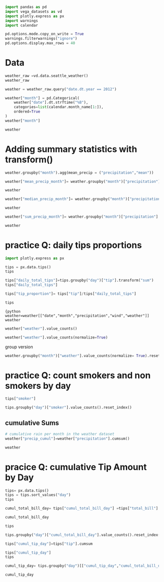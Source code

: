

```python
import pandas as pd
import vega_datasets as vd
import plotly.express as px
import warnings
import calendar

pd.options.mode.copy_on_write = True
warnings.filterwarnings("ignore")
pd.options.display.max_rows = 40

```

# Data


```python
weather_raw =vd.data.seattle_weather()
weather_raw


```



```python
weather = weather_raw.query("date.dt.year == 2012")

weather["month"] = pd.Categorical(
    weather["date"].dt.strftime("%B"),
    categories=list(calendar.month_name[1:]),  
    ordered=True
)
weather["month"]
```

 ```python
 weather
 ```

# Adding summary statistics with transform()



```python
weather.groupby("month").agg(mean_precip = ("precipitation","mean"))
```


```python
weather["mean_precip_month"]= weather.groupby("month")["precipitation"].transform("mean")

weather
```


```python
weather["median_precip_month"]= weather.groupby("month")["precipitation"].transform("median")

weather
```


```python
weather["sum_precip_month"]= weather.groupby("month")["precipitation"].transform("sum")

weather
```

# practice Q: daily tips proportions

 ```python
 import plotly.express as px
 ```

```python
tips = px.data.tips()
tips
```


```python
tips["daily_total_tips"]=tips.groupby("day")["tip"].transform("sum")
tips["daily_total_tips"]


```


```python
tips["tip_proportion"]= tips["tip"]/tips["daily_total_tips"]

tips
```



```{python
weather=weather[["date","month","precipitation","wind","weather"]]
weather
```


```python
weather["weather"].value_counts()
```


```python
weather["weather"].value_counts(normalize=True)
```

group version

```python
weather.groupby("month")["weather"].value_counts(normalize= True).reset_index()
```

# practice Q: count smokers and non smokers by day


```python
tips["smoker"]
```


```python
tips.groupby("day")["smoker"].value_counts().reset_index()

```

## cumulative Sums


```python
# cumulative rain per month in the weather dataset
weather["precip_cumul"]=weather["precipitation"].cumsum()

weather
```

# pracice Q: cumulative Tip Amount by Day


```python
tips= px.data.tips()
tips = tips.sort_values("day")
tips
```


```python
cumul_total_bill_day= tips["cumul_total_bill_day"] =tips["total_bill"].cumsum()

cumul_total_bill_day

tips
```


```python
tips.groupby("day")["cumul_total_bill_day"].value_counts().reset_index()
```


```python
tips["cumul_tip_day"]=tips["tip"].cumsum

tips["cumul_tip_day"]
tips
```


```python
cumul_tip_day= tips.groupby("day")[["cumul_tip_day","cumul_total_bill_day"]].value_counts().reset_index()

cumul_tip_day
```
